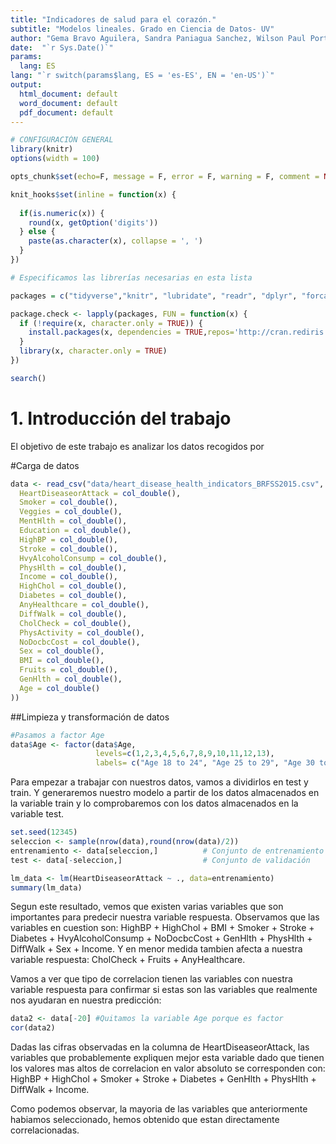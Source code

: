 ```yaml
---
title: "Indicadores de salud para el corazón."
subtitle: "Modelos lineales. Grado en Ciencia de Datos- UV"
author: "Gema Bravo Aguilera, Sandra Paniagua Sanchez, Wilson Paul Portillo Barriga."
date:  "`r Sys.Date()`"  
params:
  lang: ES
lang: "`r switch(params$lang, ES = 'es-ES', EN = 'en-US')`"
output:
  html_document: default
  word_document: default
  pdf_document: default
---
```



```r
# CONFIGURACIÓN GENERAL
library(knitr)
options(width = 100)

opts_chunk$set(echo=F, message = F, error = F, warning = F, comment = NA, fig.align = 'center', dpi = 200, tidy = F, cache.path = '.cache/', fig.path = './figura/')

knit_hooks$set(inline = function(x) {
  
  if(is.numeric(x)) {
    round(x, getOption('digits'))
  } else {
    paste(as.character(x), collapse = ', ')
  }
})

```

```r

# Especificamos las librerías necesarias en esta lista

packages = c("tidyverse","knitr", "lubridate", "readr", "dplyr", "forcats", "lubridate", "magrittr", "stringr", "tibble", "tidyr", "datasets", "RColorBrewer","nycflights13", "base", "datasets", "ggplot2", "plotly", "highcharter")

package.check <- lapply(packages, FUN = function(x) {
  if (!require(x, character.only = TRUE)) {
    install.packages(x, dependencies = TRUE,repos='http://cran.rediris.es')
  }
  library(x, character.only = TRUE)
})

search()

```

\bigskip

\bigskip

\noindent\makebox[\linewidth]{\rule{\textwidth}{0.4pt}}

\bigskip

\tableofcontents

\bigskip

\noindent\makebox[\linewidth]{\rule{\textwidth}{0.4pt}}


\newpage



# 1. Introducción del trabajo

El objetivo de este trabajo es analizar los datos recogidos por 





#Carga de datos

```r

data <- read_csv("data/heart_disease_health_indicators_BRFSS2015.csv", col_types = cols(
  HeartDiseaseorAttack = col_double(),
  Smoker = col_double(),
  Veggies = col_double(),
  MentHlth = col_double(),
  Education = col_double(),
  HighBP = col_double(),
  Stroke = col_double(),
  HvyAlcoholConsump = col_double(),
  PhysHlth = col_double(),
  Income = col_double(),
  HighChol = col_double(),
  Diabetes = col_double(),
  AnyHealthcare = col_double(),
  DiffWalk = col_double(),
  CholCheck = col_double(),
  PhysActivity = col_double(),
  NoDocbcCost = col_double(),
  Sex = col_double(),
  BMI = col_double(),
  Fruits = col_double(),
  GenHlth = col_double(),
  Age = col_double()
))


```


##Limpieza y transformación de datos
```r
#Pasamos a factor Age
data$Age <- factor(data$Age,                                   
                   levels=c(1,2,3,4,5,6,7,8,9,10,11,12,13),
                   labels= c("Age 18 to 24", "Age 25 to 29", "Age 30 to 34", "Age 35 to 39", "Age 40 to 44", "Age 45 to 49", "Age 50 to 54", "Age 55 to 59", "Age 60 to 64", "Age 65 to 69", "Age 70 to 74", "Age 75 to 79", "Age 80 or older"))
```



Para empezar a trabajar con nuestros datos, vamos a dividirlos en test y train. Y generaremos nuestro modelo a partir de los datos almacenados en la variable train y lo comprobaremos con los datos almacenados en la variable test.

```r
set.seed(12345)
seleccion <- sample(nrow(data),round(nrow(data)/2))
entrenamiento <- data[seleccion,]          # Conjunto de entrenamiento
test <- data[-seleccion,]                  # Conjunto de validación
```



```r
lm_data <- lm(HeartDiseaseorAttack ~ ., data=entrenamiento)
summary(lm_data)
```

Segun este resultado, vemos que existen varias variables que son importantes para predecir nuestra variable respuesta. Observamos que las variables en cuestion son: HighBP + HighChol + BMI + Smoker + Stroke + Diabetes + HvyAlcoholConsump + NoDocbcCost + GenHlth + PhysHlth + DiffWalk + Sex +  Income.
Y en menor medida tambien afecta a nuestra variable respuesta: CholCheck + Fruits + AnyHealthcare.

Vamos a ver que tipo de correlacion tienen las variables con nuestra variable respuesta para confirmar si estas son las variables que realmente nos ayudaran en nuestra predicción:
```r
data2 <- data[-20] #Quitamos la variable Age porque es factor
cor(data2)
```
Dadas las cifras observadas en la columna de HeartDiseaseorAttack, las variables que probablemente expliquen mejor esta variable dado que tienen los valores mas altos de correlacion en valor absoluto se corresponden con: HighBP + HighChol +  Smoker + Stroke + Diabetes +  GenHlth + PhysHlth + DiffWalk +  Income.

Como podemos observar, la mayoria de las variables que anteriormente habiamos seleccionado, hemos obtenido que estan directamente correlacionadas. 






